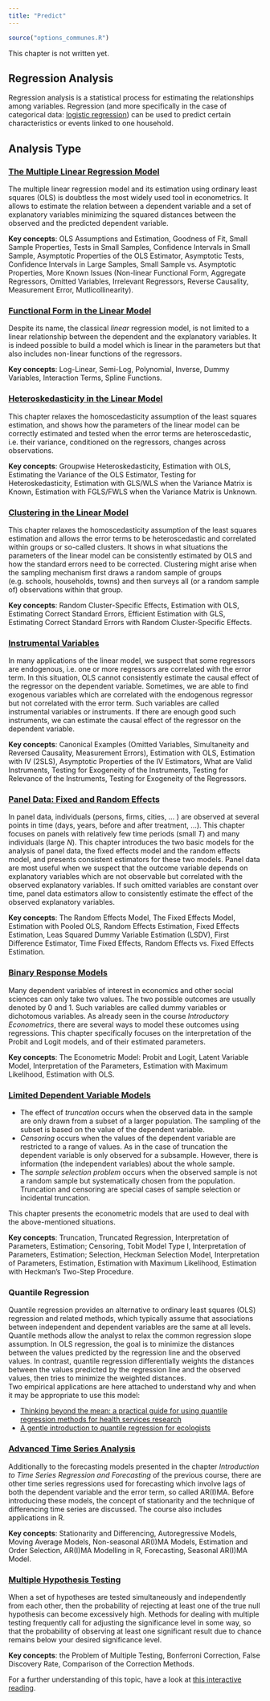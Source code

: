 ```yaml
---
title: "Predict"
---
```


```r
source("options_communes.R")
```


<div class="important">
This chapter is not written yet.
</div>

## Regression Analysis
Regression analysis is a statistical process for estimating the relationships among variables. Regression (and more specifically in the case of categorical data: [logistic regression](https://en.wikipedia.org/wiki/Logistic_regression)) can be used to predict certain characteristics or events linked to one household.


## Analysis Type

### <a href="http://schmidheiny.name/teaching/ols.pdf" target=blank> The Multiple Linear Regression Model </a>
The multiple linear regression model and its estimation using ordinary least squares (OLS) is doubtless the most widely used tool in econometrics. It allows to estimate the relation between a dependent variable and a set of explanatory variables minimizing the squared distances between the observed and the predicted dependent variable. <br>

__Key concepts__: OLS Assumptions and Estimation, Goodness of Fit, Small Sample Properties, Tests in Small Samples, Confidence Intervals in Small Sample, Asymptotic Properties of the OLS Estimator, Asymptotic Tests, Confidence Intervals in Large Samples, Small Sample vs. Asymptotic Properties, More Known Issues (Non-linear Functional Form, Aggregate Regressors, Omitted Variables, Irrelevant Regressors, Reverse Causality, Measurement Error, Mutlicollinearity). 

### <a href="http://schmidheiny.name/teaching/functionalform.pdf" target=blank> Functional Form in the Linear Model </a>
Despite its name, the classical _linear_ regression model, is not limited to a linear relationship between the dependent and the explanatory variables. It is indeed possible to build a model which is linear in the parameters but that also includes non-linear functions of the regressors. <br>

__Key concepts__: Log-Linear, Semi-Log, Polynomial, Inverse, Dummy Variables, Interaction Terms, Spline Functions.

### <a href="http://schmidheiny.name/teaching/heteroscedasticity.pdf" target=blank> Heteroskedasticity in the Linear Model </a>
This chapter relaxes the homoscedasticity assumption of the least squares estimation, and shows how the parameters of the linear model can be correctly estimated and tested when the error terms are heteroscedastic, i.e. their variance, conditioned on the regressors, changes across observations. <br>

__Key concepts__: Groupwise Heteroskedasticity, Estimation with OLS, Estimating the Variance of the OLS Estimator, Testing for Heteroskedasticity, Estimation with GLS/WLS when the Variance Matrix is Known, Estimation with FGLS/FWLS when the Variance Matrix is Unknown.

### <a href="http://schmidheiny.name/teaching/clustering.pdf" target=blank> Clustering in the Linear Model </a>
This chapter relaxes the homoscedasticity assumption of the least squares estimation and allows the error terms to be heteroscedastic and correlated within groups or so-called clusters. It shows in what situations the parameters of the linear model can be consistently estimated by OLS and how the standard errors need to be corrected. Clustering might arise when the sampling mechanism first draws a random sample of groups (e.g. schools, households, towns) and then surveys all (or a random sample of) observations within that group. <br>

__Key concepts__: Random Cluster-Specific Effects, Estimation with OLS, Estimating Correct Standard Errors, Efficient Estimation with GLS, Estimating Correct Standard Errors with Random Cluster-Specific Effects.

### <a href="http://schmidheiny.name/teaching/iv.pdf" target=blank> Instrumental Variables </a>
In many applications of the linear model, we suspect that some regressors are endogenous, i.e. one or more regressors are correlated with the error term. In this situation, OLS cannot consistently estimate the causal effect of the regressor on the dependent variable. Sometimes, we are able to find exogenous variables which are correlated with the endogenous regressor but not correlated with the error term. Such variables are called instrumental variables or instruments. If there are enough good such instruments, we can estimate the causal effect of the regressor on the dependent variable. <br>

__Key concepts__: Canonical Examples (Omitted Variables, Simultaneity and Reversed Causality, Measurement Errors), Estimation with OLS, Estimation with IV (2SLS), Asymptotic Properties of the IV Estimators, What are Valid Instruments, Testing for Exogeneity of the Instruments, Testing for Relevance of the Instruments, Testing for Exogeneity of the Regressors.

### <a href="http://schmidheiny.name/teaching/panel.pdf" target=blank> Panel Data: Fixed and Random Effects </a>
In panel data, individuals (persons, firms, cities, ... ) are observed at several points in time (days, years, before and after treatment, ...). This chapter focuses on panels with relatively few time periods (small $T$) and many individuals (large $N$). This chapter introduces the two basic models for the analysis of panel data, the fixed effects model and the random effects model, and presents consistent estimators for these two models. Panel data are most useful when we suspect that the outcome variable depends on explanatory variables which are not observable but correlated with the observed explanatory variables. If such omitted variables are constant over time, panel data estimators allow to consistently estimate the effect of the observed explanatory variables. <br>

__Key concepts__: The Random Effects Model, The Fixed Effects Model, Estimation with Pooled OLS, Random Effects Estimation, Fixed Effects Estimation, Leas Squared Dummy Variable Estimation (LSDV), First Difference Estimator, Time Fixed Effects, Random Effects vs. Fixed Effects Estimation.

### <a href="http://schmidheiny.name/teaching/binaryresponse.pdf" target=blank> Binary Response Models </a>
Many dependent variables of interest in economics and other social sciences can only take two values. The two possible outcomes are usually denoted by 0 and 1. Such variables are called dummy variables or dichotomous variables. As already seen in the course _Introductory Econometrics_, there are several ways to model these outcomes using regressions. This chapter specifically focuses on the interpretation of the Probit and Logit models, and of their estimated parameters. <br>

__Key concepts__: The Econometric Model: Probit and Logit, Latent Variable Model, Interpretation of the Parameters, Estimation with Maximum Likelihood, Estimation with OLS.

### <a href="http://schmidheiny.name/teaching/limiteddependent2up.pdf" target=blank> Limited Dependent Variable Models </a>
* The effect of _truncation_ occurs when the observed data in the sample are only drawn from a subset of a larger population. The sampling of the subset is based on the value of the dependent variable. <br>
* _Censoring_ occurs when the values of the dependent variable are restricted to a range of values. As in the case of truncation the dependent variable is only observed for a subsample. However, there is information (the independent variables) about the whole sample. <br>
* The _sample selection problem_ occurs when the observed sample is not a random sample but systematically chosen from the population. Truncation and censoring are special cases of sample selection or incidental truncation. <br> 

This chapter presents the econometric models that are used to deal with the above-mentioned situations. <br>

__Key concepts__: Truncation, Truncated Regression, Interpretation of Parameters, Estimation; Censoring, Tobit Model Type I, Interpretation of Parameters, Estimation; Selection, Heckman Selection Model, Interpretation of Parameters, Estimation, Estimation with Maximum Likelihood, Estimation with Heckman's Two-Step Procedure.

### Quantile Regression
Quantile regression provides an alternative to ordinary least squares (OLS) regression and related methods, which typically assume that associations between independent and dependent variables are the same at all levels. Quantile methods allow the analyst to relax the common regression slope assumption. In OLS regression, the goal is to minimize the distances between the values predicted by the regression line and the observed values. In contrast, quantile regression differentially weights the distances between the values predicted by the regression line and the observed values, then tries to minimize the weighted distances. <br>
Two empirical applications are here attached to understand why and when it may be appropriate to use this model:

* <a href="https://www.ncbi.nlm.nih.gov/pmc/articles/PMC4054530/" target=blank> Thinking beyond the mean: a practical guide for using quantile regression methods for health services research </a>
* <a href="https://www.fort.usgs.gov/publication/21137" target=blank> A gentle introduction to quantile regression for ecologists </a>

### <a href="https://www.otexts.org/fpp/8" target=blank> Advanced Time Series Analysis </a>
Additionally to the forecasting models presented in the chapter _Introduction to Time Series Regression and Forecasting_ of the previous course, there are other time series regressions used for forecasting which involve lags of both the dependent variable and the error term, so called AR(I)MA. Before introducing these models, the concept of stationarity and the technique of differencing time series are discussed. The course also includes applications in R. <br>

__Key concepts__: Stationarity and Differencing, Autoregressive Models, Moving Average Models, Non-seasonal AR(I)MA Models, Estimation and Order Selection, AR(I)MA Modelling in R, Forecasting, Seasonal AR(I)MA Model.

### <a href="http://www.stat.berkeley.edu/~mgoldman/Section0402.pdf" target=blank> Multiple Hypothesis Testing </a>
When a set of hypotheses are tested simultaneously and independently from each other, then the probability of rejecting at least one of the true null hypothesis can become excessively high. Methods for dealing with multiple testing frequently call for adjusting the significance level in some way, so that the probability of observing at least one significant result due to chance remains below your desired significance level. <br>

__Key concepts__: the Problem of Multiple Testing, Bonferroni Correction, False Discovery Rate, Comparison of the Correction Methods.

For a further understanding of this topic, have a look at <a href="http://multithreaded.stitchfix.com/blog/2015/10/15/multiple-hypothesis-testing/" target=blank> this interactive reading</a>.

